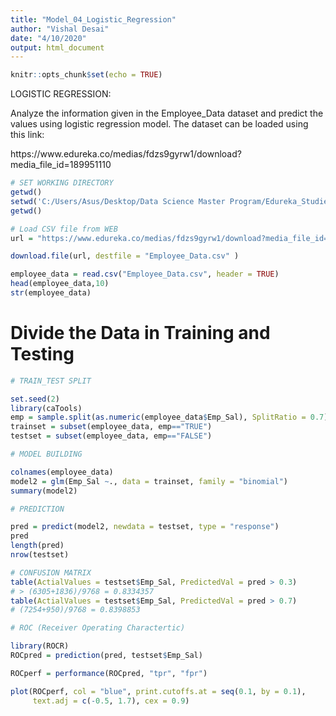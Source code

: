 ---
title: "Model_04_Logistic_Regression"
author: "Vishal Desai"
date: "4/10/2020"
output: html_document
---

```{r setup, include=FALSE}
knitr::opts_chunk$set(echo = TRUE)
```

LOGISTIC REGRESSION:

Analyze the information given in the Employee_Data dataset and predict the values using logistic regression model. The dataset can be loaded using this link:

https://www.edureka.co/medias/fdzs9gyrw1/download?media_file_id=189951110

```{r cars}
# SET WORKING DIRECTORY
getwd()
setwd('C:/Users/Asus/Desktop/Data Science Master Program/Edureka_Studies/R Certification/004 INTRO TO MACHINE LEARNING')
getwd()
```

```{r}
# Load CSV file from WEB
url = "https://www.edureka.co/medias/fdzs9gyrw1/download?media_file_id=189951110"

download.file(url, destfile = "Employee_Data.csv" )

employee_data = read.csv("Employee_Data.csv", header = TRUE)
head(employee_data,10)
str(employee_data)
```

# Divide the Data in Training and Testing

```{r}

# TRAIN_TEST SPLIT

set.seed(2)
library(caTools)
emp = sample.split(as.numeric(employee_data$Emp_Sal), SplitRatio = 0.7)
trainset = subset(employee_data, emp=="TRUE")
testset = subset(employee_data, emp=="FALSE")

```

```{r}

# MODEL BUILDING

colnames(employee_data)
model2 = glm(Emp_Sal ~., data = trainset, family = "binomial")
summary(model2)

```

```{r}

# PREDICTION

pred = predict(model2, newdata = testset, type = "response")
pred
length(pred)
nrow(testset)

```

```{r}

# CONFUSION MATRIX
table(ActialValues = testset$Emp_Sal, PredictedVal = pred > 0.3)
# > (6305+1836)/9768 = 0.8334357
table(ActialValues = testset$Emp_Sal, PredictedVal = pred > 0.7)
# (7254+950)/9768 = 0.8398853

```

```{r}

# ROC (Receiver Operating Charactertic)

library(ROCR)
ROCpred = prediction(pred, testset$Emp_Sal)

ROCperf = performance(ROCpred, "tpr", "fpr")

plot(ROCperf, col = "blue", print.cutoffs.at = seq(0.1, by = 0.1),
     text.adj = c(-0.5, 1.7), cex = 0.9)

```
